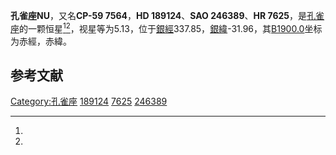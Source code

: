{{Starbox begin
| name = 孔雀座NU
}}
{{Starbox observe
| epoch = [[J2000.0|J2000.0]]
| constell = [[孔雀座|孔雀座]]<ref name=SIMBAD>{{cite web
 | url=http://simbad.u-strasbg.fr/simbad/sim-id?Ident=HR+7625
 | title =Pulsating variable Star
 | publisher=Centre de Données astronomiques de Strasbourg
 | work=SIMBAD
 | accessdate=2012-07-13}}</ref><ref name=DATA>{{cite web
 | url=http://vizier.u-strasbg.fr/viz-bin/VizieR-5?-out.add=.&-source=5050&-corr=PK=HR&-out.max=9999&HR=7625
 | title=VizieR Detailed Page
 | accessdate=2012-07-13
 | archive-date=2016-03-05
 | archive-url=https://web.archive.org/web/20160305003717/http://vizier.u-strasbg.fr/viz-bin/VizieR-5?-out.add=.&-source=5050&-corr=PK=HR&-out.max=9999&HR=7625
 | dead-url=no
 }}</ref>
| 星官 = 
| ra = {{RA|20|1|44.7}}<ref name=SIMBAD /><ref name=DATA />
| dec = {{DEC|-59|22|34}}<ref name=SIMBAD /><ref name=DATA />
| appmag_v = 5.13<ref name=SIMBAD /><ref name=DATA />
}}
{{Starbox character
| class = M6III<ref name=SIMBAD /><ref name=DATA />
| b-v = 1.53<ref name=SIMBAD /><ref name=DATA />
| u-b = 1.31<ref name=SIMBAD /><ref name=DATA />
| r-i = 1.55E<ref name=SIMBAD /><ref name=DATA />
| variable = 
}}
{{Starbox astrometry
| radial_v = 1.31
| prop_mo_ra = -10
| parallax = 0.005
| p_error = 
}}
{{Starbox catalog
| names =CP-59 7564，[[SAO星表|SAO]] 246389，[[HD星表|HD]] 189124，[[HR星表|HR]] 7625}}
{{Starbox reference |Simbad=HR+7625}}
{{Starbox end}}

'''孔雀座NU'''，又名'''CP-59 7564'''，'''HD 189124'''、'''SAO 246389'''、'''HR 7625'''，是[[孔雀座|孔雀座]]的一颗恒星<ref name=SIMBAD /><ref name=DATA />，视星等为5.13，位于[[銀道座標系|銀經]]337.85，[[銀道座標系|銀緯]]-31.96，其[[B1900.0|B1900.0]]坐标为赤經{{RA|19|53|19.2}}，赤緯{{DEC|-59|-31.96|54}}。

== 参考文献 ==
{{reflist}}

{{star-stub}}

{{孔雀座恒星}}
[[Category:孔雀座|Category:孔雀座]]
[[Category:HD和HDE天體|189124]]
[[Category:HR天體|7625]]
[[Category:SAO天體|246389]]